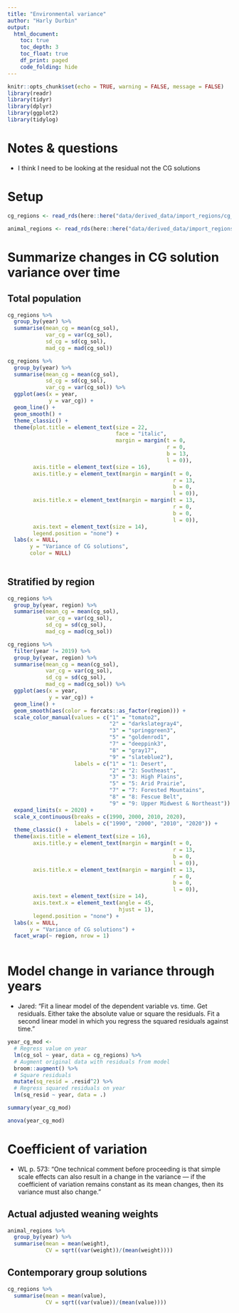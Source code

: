 ---
title: "Environmental variance"
author: "Harly Durbin"
output:
  html_document:
    toc: true
    toc_depth: 3
    toc_float: true
    df_print: paged
    code_folding: hide
---

```{r setup, include=FALSE}
knitr::opts_chunk$set(echo = TRUE, warning = FALSE, message = FALSE)
library(readr)
library(tidyr)
library(dplyr)
library(ggplot2)
library(tidylog)
```

# Notes & questions

* I think I need to be looking at the residual not the CG solutions

# Setup

```{r}
cg_regions <- read_rds(here::here("data/derived_data/import_regions/cg_regions.rds"))
```

```{r}
animal_regions <- read_rds(here::here("data/derived_data/import_regions/animal_regions.rds"))
```

# Summarize changes in CG solution variance over time

## Total population 

```{r, fig.width=10, fig.height=5.4}
cg_regions %>%
  group_by(year) %>%
  summarise(mean_cg = mean(cg_sol),
            var_cg = var(cg_sol),
            sd_cg = sd(cg_sol),
            mad_cg = mad(cg_sol))
```

```{r, fig.width=10, fig.height=5.4}
cg_regions %>%
  group_by(year) %>%
  summarise(mean_cg = mean(cg_sol),
            sd_cg = sd(cg_sol),
            var_cg = var(cg_sol)) %>%
  ggplot(aes(x = year,
             y = var_cg)) +
  geom_line() +
  geom_smooth() +
  theme_classic() +
  theme(plot.title = element_text(size = 22,
                                  face = "italic",
                                  margin = margin(t = 0,
                                                  r = 0,
                                                  b = 13,
                                                  l = 0)),
        axis.title = element_text(size = 16),
        axis.title.y = element_text(margin = margin(t = 0,
                                                    r = 13,
                                                    b = 0,
                                                    l = 0)),
        axis.title.x = element_text(margin = margin(t = 13,
                                                    r = 0,
                                                    b = 0,
                                                    l = 0)),
        axis.text = element_text(size = 14),
        legend.position = "none") +
  labs(x = NULL,
       y = "Variance of CG solutions",
       color = NULL)
  
```

## Stratified by region

```{r, eval = FALSE}
cg_regions %>% 
  group_by(year, region) %>%
  summarise(mean_cg = mean(cg_sol),
            var_cg = var(cg_sol),
            sd_cg = sd(cg_sol),
            mad_cg = mad(cg_sol))
```

```{r, fig.width=16, fig.height=4}
cg_regions %>% 
  filter(year != 2019) %>% 
  group_by(year, region) %>%
  summarise(mean_cg = mean(cg_sol),
            var_cg = var(cg_sol),
            sd_cg = sd(cg_sol),
            mad_cg = mad(cg_sol)) %>% 
  ggplot(aes(x = year,
             y = var_cg)) +
  geom_line() +
  geom_smooth(aes(color = forcats::as_factor(region))) +
  scale_color_manual(values = c("1" = "tomato2",
                                "2" = "darkslategray4",
                                "3" = "springgreen3",
                                "5" = "goldenrod1",
                                "7" = "deeppink3",
                                "8" = "gray17",
                                "9" = "slateblue2"),
                     labels = c("1" = "1: Desert",
                                "2" = "2: Southeast",
                                "3" = "3: High Plains",
                                "5" = "5: Arid Prairie",
                                "7" = "7: Forested Mountains",
                                "8" = "8: Fescue Belt",
                                "9" = "9: Upper Midwest & Northeast")) +
  expand_limits(x = 2020) +
  scale_x_continuous(breaks = c(1990, 2000, 2010, 2020),
                     labels = c("1990", "2000", "2010", "2020")) +
  theme_classic() +
  theme(axis.title = element_text(size = 16),
        axis.title.y = element_text(margin = margin(t = 0,
                                                    r = 13,
                                                    b = 0,
                                                    l = 0)),
        axis.title.x = element_text(margin = margin(t = 13,
                                                    r = 0,
                                                    b = 0,
                                                    l = 0)),
        axis.text = element_text(size = 14),
        axis.text.x = element_text(angle = 45,
                                   hjust = 1),
        legend.position = "none") +
  labs(x = NULL,
       y = "Variance of CG solutions") +
  facet_wrap(~ region, nrow = 1)
  
```

# Model change in variance through years

* Jared: "Fit a linear model of the dependent variable vs. time. Get residuals. Either take the absolute value or square the residuals. Fit a second linear model in which you regress the squared residuals against time."

```{r}
year_cg_mod <-
  # Regress value on year
  lm(cg_sol ~ year, data = cg_regions) %>% 
  # Augment original data with residuals from model
  broom::augment() %>% 
  # Square residuals
  mutate(sq_resid = .resid^2) %>% 
  # Regress squared residuals on year
  lm(sq_resid ~ year, data = .)
```

```{r}
summary(year_cg_mod)
```

```{r}
anova(year_cg_mod)
```

# Coefficient of variation

* WL p. 573: "One technical comment before proceeding is that simple scale effects can also result in a change in the variance — if the coefficient of variation remains constant as its mean changes, then its variance must also change."

## Actual adjusted weaning weights

```{r}
animal_regions %>% 
  group_by(year) %>% 
  summarise(mean = mean(weight),
            CV = sqrt((var(weight))/(mean(weight))))
```

## Contemporary group solutions

```{r}
cg_regions %>% 
  summarise(mean = mean(value),
            CV = sqrt((var(value))/(mean(value))))
```

